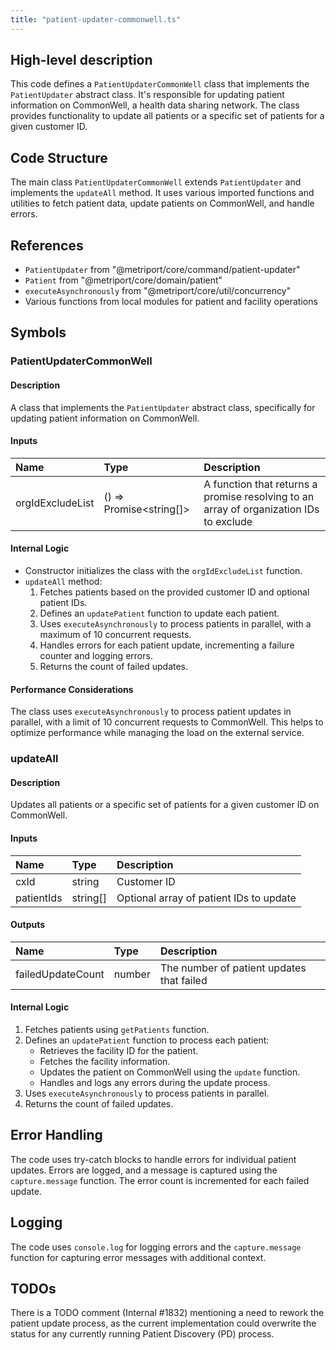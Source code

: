 ```yaml
---
title: "patient-updater-commonwell.ts"
---
```


## High-level description
This code defines a `PatientUpdaterCommonWell` class that implements the `PatientUpdater` abstract class. It's responsible for updating patient information on CommonWell, a health data sharing network. The class provides functionality to update all patients or a specific set of patients for a given customer ID.

## Code Structure
The main class `PatientUpdaterCommonWell` extends `PatientUpdater` and implements the `updateAll` method. It uses various imported functions and utilities to fetch patient data, update patients on CommonWell, and handle errors.

## References
- `PatientUpdater` from "@metriport/core/command/patient-updater"
- `Patient` from "@metriport/core/domain/patient"
- `executeAsynchronously` from "@metriport/core/util/concurrency"
- Various functions from local modules for patient and facility operations

## Symbols

### PatientUpdaterCommonWell
#### Description
A class that implements the `PatientUpdater` abstract class, specifically for updating patient information on CommonWell.

#### Inputs
| Name | Type | Description |
|:-----|:-----|:------------|
| orgIdExcludeList | () =&gt; Promise&lt;string[]&gt; | A function that returns a promise resolving to an array of organization IDs to exclude |

#### Internal Logic
- Constructor initializes the class with the `orgIdExcludeList` function.
- `updateAll` method:
  1. Fetches patients based on the provided customer ID and optional patient IDs.
  2. Defines an `updatePatient` function to update each patient.
  3. Uses `executeAsynchronously` to process patients in parallel, with a maximum of 10 concurrent requests.
  4. Handles errors for each patient update, incrementing a failure counter and logging errors.
  5. Returns the count of failed updates.

#### Performance Considerations
The class uses `executeAsynchronously` to process patient updates in parallel, with a limit of 10 concurrent requests to CommonWell. This helps to optimize performance while managing the load on the external service.

### updateAll
#### Description
Updates all patients or a specific set of patients for a given customer ID on CommonWell.

#### Inputs
| Name | Type | Description |
|:-----|:-----|:------------|
| cxId | string | Customer ID |
| patientIds | string[] | Optional array of patient IDs to update |

#### Outputs
| Name | Type | Description |
|:-----|:-----|:------------|
| failedUpdateCount | number | The number of patient updates that failed |

#### Internal Logic
1. Fetches patients using `getPatients` function.
2. Defines an `updatePatient` function to process each patient:
   - Retrieves the facility ID for the patient.
   - Fetches the facility information.
   - Updates the patient on CommonWell using the `update` function.
   - Handles and logs any errors during the update process.
3. Uses `executeAsynchronously` to process patients in parallel.
4. Returns the count of failed updates.

## Error Handling
The code uses try-catch blocks to handle errors for individual patient updates. Errors are logged, and a message is captured using the `capture.message` function. The error count is incremented for each failed update.

## Logging
The code uses `console.log` for logging errors and the `capture.message` function for capturing error messages with additional context.

## TODOs
There is a TODO comment (Internal #1832) mentioning a need to rework the patient update process, as the current implementation could overwrite the status for any currently running Patient Discovery (PD) process.
